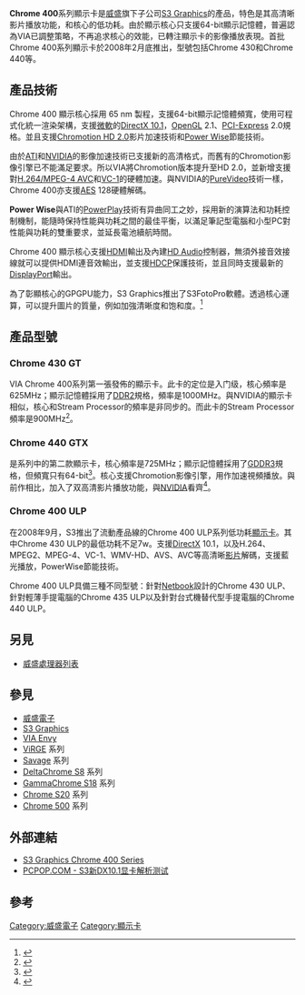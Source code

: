 {{多個問題|
{{Expand|time=2011-05-14T17:17:42+00:00}}
{{Expert|time=2011-05-14T17:17:42+00:00}}
{{Update|time=2011-05-14T17:17:42+00:00}}
}}
'''Chrome 400'''系列顯示卡是[[VIA|威盛]]旗下子公司[[S3_Graphics|S3 Graphics]]的產品，特色是其高清晰影片播放功能，和核心的低功耗。由於顯示核心只支援64-bit顯示記憶體，普遍認為VIA已調整策略，不再追求核心的效能，已轉注顯示卡的影像播放表現。首批Chrome 400系列顯示卡於2008年2月底推出，型號包括Chrome 430和Chrome 440等。

== 產品技術 ==
Chrome 400 顯示核心採用 65 nm 製程，支援64-bit顯示記憶體頻寬，使用可程式化統一渲染架構，支援[[微軟|微軟]]的[[DirectX|DirectX 10.1]]，[[OpenGL|OpenGL]] 2.1、[[PCI-Express|PCI-Express]] 2.0規格。並且支援[[Chromotion|Chromotion HD 2.0]]影片加速技術和[[Power_Wise|Power Wise]]節能技術。

由於[[ATI|ATI]]和[[NVIDIA|NVIDIA]]的影像加速技術已支援新的高清格式，而舊有的Chromotion影像引擎已不能滿足要求。所以VIA將Chromotion版本提升至HD 2.0，並新增支援對[[H.264/MPEG-4_AVC|H.264/MPEG-4 AVC]]和[[VC-1|VC-1]]的硬體加速。與NVIDIA的[[PureVideo|PureVideo]]技術一樣，Chrome 400亦支援[[AES|AES]] 128硬體解碼。

'''Power Wise'''與ATI的[[PowerPlay|PowerPlay]]技術有异曲同工之妙，採用新的演算法和功耗控制機制，能隨時保持性能與功耗之間的最佳平衡，以滿足筆記型電腦和小型PC對性能與功耗的雙重要求，並延長電池續航時間。

Chrome 400 顯示核心支援[[HDMI|HDMI]]輸出及內建[[HD_Audio|HD Audio]]控制器，無須外接音效接線就可以提供HDMI連音效輸出，並支援[[HDCP|HDCP]]保護技術，並且同時支援最新的[[DisplayPort|DisplayPort]]輸出。

為了彰顯核心的GPGPU能力，S3 Graphics推出了S3FotoPro軟體。透過核心運算，可以提升圖片的質量，例如加強清晰度和饱和度。<ref>{{Cite web |url=http://news.mydrivers.com/1/119/119031.htm |title=S3发布GPGPU加速图像处理软件S3FotoPro |accessdate=2008-10-18 |archive-date=2008-10-19 |archive-url=https://web.archive.org/web/20081019003013/http://news.mydrivers.com/1/119/119031.htm |dead-url=no }}</ref>

== 產品型號 ==
=== Chrome 430 GT ===
VIA Chrome 400系列第一張發佈的顯示卡。此卡的定位是入门级，核心頻率是625MHz；顯示記憶體採用了[[DDR2|DDR2]]規格，頻率是1000MHz。與NVIDIA的顯示卡相似，核心和Stream Processor的頻率是非同步的。而此卡的Stream Processor頻率是900MHz<ref>{{Cite web |url=http://www.pcpop.com/doc/0/273/273007_2.shtml |title=S3重出江湖！全能DX10.1独立显卡发布 |accessdate=2008-02-28 |archive-date=2008-03-03 |archive-url=https://web.archive.org/web/20080303052452/http://www.pcpop.com/doc/0/273/273007_2.shtml |dead-url=no }}</ref>。

=== Chrome 440 GTX ===
是系列中的第二款顯示卡，核心頻率是725MHz；顯示記憶體採用了[[GDDR3|GDDR3]]規格，但頻寬只有64-bit<ref>{{Cite web |url=http://news.mydrivers.com/1/107/107517.htm |title=S3 Chrome 440 GTX显卡详细规格 |accessdate=2008-09-13 |archive-date=2008-07-02 |archive-url=https://web.archive.org/web/20080702194654/http://news.mydrivers.com/1/107/107517.htm |dead-url=no }}</ref>。核心支援Chromotion影像引擎，用作加速視頻播放。與前作相比，加入了双高清影片播放功能，與[[NVIDIA|NVIDIA]]看齊<ref>{{Cite web |url=http://news.mydrivers.com/1/107/107495.htm |title=S3发布Chrome 440 GTX显卡 仅售69美元 |accessdate=2008-05-31 |archive-date=2008-05-31 |archive-url=https://web.archive.org/web/20080531105450/http://news.mydrivers.com/1/107/107495.htm |dead-url=no }}</ref>。

=== Chrome 400 ULP ===
在2008年9月，S3推出了流動產品線的Chrome 400 ULP系列低功耗[[顯示卡|顯示卡]]。其中Chrome 430 ULP的最低功耗不足7w。支援[[DirectX|DirectX]] 10.1，以及H.264、MPEG2、MPEG-4、VC-1、WMV-HD、AVS、AVC等高清晰[[视频|影片]]解碼，支援藍光播放，PowerWise節能技術。

Chrome 400 ULP具備三種不同型號：針對[[Netbook|Netbook]]設計的Chrome 430 ULP、針對輕薄手提電腦的Chrome 435 ULP以及針對台式機替代型手提電腦的Chrome 440 ULP。

== 另見 ==
* [[威盛處理器列表|威盛處理器列表]]

== 參見 ==
* [[威盛電子|威盛電子]]
* [[S3_Graphics|S3 Graphics]]
* [[VIA_Envy|VIA Envy]]
* [[S3_ViRGE|ViRGE]] 系列
* [[S3_Savage|Savage]] 系列
* [[DeltaChrome_S8|DeltaChrome S8]] 系列
* [[GammaChrome_S18|GammaChrome S18]] 系列
* [[ChromeS20_Series|Chrome S20]] 系列
* [[Chrome_500系列显卡|Chrome 500]] 系列

== 外部連結 ==
*[https://web.archive.org/web/20100213203907/http://www.s3graphics.com/en/products/class2.aspx?seriesId=1 S3 Graphics Chrome 400 Series]
*[http://www.pcpop.com/doc/0/275/275431.shtml PCPOP.COM - S3新DX10.1显卡解析测试]{{Wayback|url=http://www.pcpop.com/doc/0/275/275431.shtml |date=20080314235620 }}

== 參考 ==
{{Reflist}}

{{S3 Graphics Chips}}

[[Category:威盛電子|Category:威盛電子]]
[[Category:顯示卡|Category:顯示卡]]
